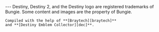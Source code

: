 <div class="notice">
    ---
    Destiny, Destiny 2, and the Destiny logo are registered trademarks of Bungie.  
    Some content and images are the property of Bungie.

    Compiled with the help of **[Braytech][braytech]**
    and **[Destiny Emblem Collector][dec]**.

</div>

[braytech]: https://bray.tech 'Braytech'
[dec]: https://destinyemblemcollector.com 'Destiny Emblem Collector'
